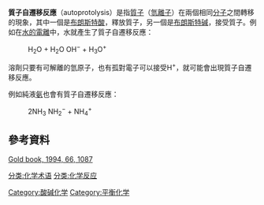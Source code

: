 '''質子自遷移反應'''（autoprotolysis）是指[[質子|質子]]（[[氫離子|氫離子]]）在兩個相同[[分子|分子]]之間轉移的現象，其中一個是[[酸碱质子理论|布朗斯特酸]]，釋放質子，另一個是[[酸碱质子理论|布朗斯特碱]]，接受質子。例如在[[水的電離|水的電離]]中，水就產生了質子自遷移反應：
:H<sub>2</sub>O + H<sub>2</sub>O {{eqm}} OH<sup>−</sup> + H<sub>3</sub>O<sup>+</sup>

溶劑只要有可解離的氫原子，也有孤對電子可以接受H<sup>+</sup>，就可能會出現質子自遷移反應。

例如純液[[氨|氨]]也會有質子自遷移反應：
:2NH<sub>3</sub> {{eqm}} NH<sub>2</sub><sup>−</sup> + NH<sub>4</sub><sup>+</sup>

== 參考資料 ==
[https://web.archive.org/web/20150420144754/http://old.iupac.org/goldbook/A00531.pdf Gold book, 1994, 66, 1087]

[[Category:酸碱化学|Category:酸碱化学]]
[[Category:平衡化学|Category:平衡化学]]
[[分类:化学术语|分类:化学术语]]
[[分类:化学反应|分类:化学反应]]
{{chemistry-stub}}